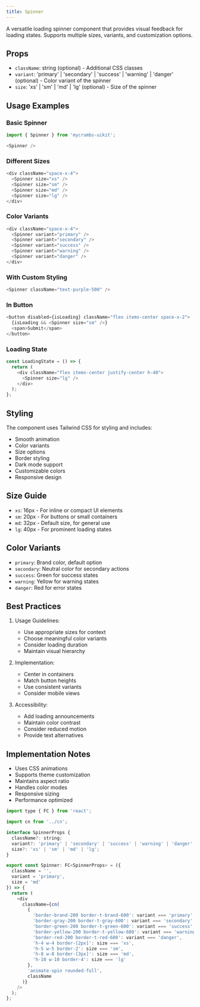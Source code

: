 ```yaml
---
title: Spinner 
---
```


A versatile loading spinner component that provides visual feedback for loading states. Supports multiple sizes, variants, and customization options.

## Props

- `className`: string (optional) - Additional CSS classes
- `variant`: 'primary' | 'secondary' | 'success' | 'warning' | 'danger' (optional) - Color variant of the spinner
- `size`: 'xs' | 'sm' | 'md' | 'lg' (optional) - Size of the spinner

## Usage Examples

### Basic Spinner
```javascript
import { Spinner } from 'mycrumbs-uikit';

<Spinner />
```

### Different Sizes
```javascript
<div className="space-x-4">
  <Spinner size="xs" />
  <Spinner size="sm" />
  <Spinner size="md" />
  <Spinner size="lg" />
</div>
```

### Color Variants
```javascript
<div className="space-x-4">
  <Spinner variant="primary" />
  <Spinner variant="secondary" />
  <Spinner variant="success" />
  <Spinner variant="warning" />
  <Spinner variant="danger" />
</div>
```

### With Custom Styling
```javascript
<Spinner className="text-purple-500" />
```

### In Button
```javascript
<button disabled={isLoading} className="flex items-center space-x-2">
  {isLoading && <Spinner size="sm" />}
  <span>Submit</span>
</button>
```

### Loading State
```javascript
const LoadingState = () => {
  return (
    <div className="flex items-center justify-center h-40">
      <Spinner size="lg" />
    </div>
  );
};
```

## Styling

The component uses Tailwind CSS for styling and includes:
- Smooth animation
- Color variants
- Size options
- Border styling
- Dark mode support
- Customizable colors
- Responsive design

## Size Guide

- `xs`: 16px - For inline or compact UI elements
- `sm`: 20px - For buttons or small containers
- `md`: 32px - Default size, for general use
- `lg`: 40px - For prominent loading states

## Color Variants

- `primary`: Brand color, default option
- `secondary`: Neutral color for secondary actions
- `success`: Green for success states
- `warning`: Yellow for warning states
- `danger`: Red for error states

## Best Practices

1. Usage Guidelines:
   - Use appropriate sizes for context
   - Choose meaningful color variants
   - Consider loading duration
   - Maintain visual hierarchy

2. Implementation:
   - Center in containers
   - Match button heights
   - Use consistent variants
   - Consider mobile views

3. Accessibility:
   - Add loading announcements
   - Maintain color contrast
   - Consider reduced motion
   - Provide text alternatives

## Implementation Notes

- Uses CSS animations
- Supports theme customization
- Maintains aspect ratio
- Handles color modes
- Responsive sizing
- Performance optimized

```javascript
import type { FC } from 'react';

import cn from '../cn';

interface SpinnerProps {
  className?: string;
  variant?: 'primary' | 'secondary' | 'success' | 'warning' | 'danger';
  size?: 'xs' | 'sm' | 'md' | 'lg';
}

export const Spinner: FC<SpinnerProps> = ({
  className = '',
  variant = 'primary',
  size = 'md'
}) => {
  return (
    <div
      className={cn(
        {
          'border-brand-200 border-t-brand-600': variant === 'primary',
          'border-gray-200 border-t-gray-600': variant === 'secondary',
          'border-green-200 border-t-green-600': variant === 'success',
          'border-yellow-200 border-t-yellow-600': variant === 'warning',
          'border-red-200 border-t-red-600': variant === 'danger',
          'h-4 w-4 border-[2px]': size === 'xs',
          'h-5 w-5 border-2': size === 'sm',
          'h-8 w-8 border-[3px]': size === 'md',
          'h-10 w-10 border-4': size === 'lg'
        },
        'animate-spin rounded-full',
        className
      )}
    />
  );
};
